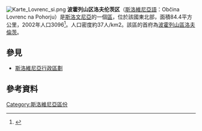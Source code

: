 {{expand|time=2017-02-20T12:31:28+00:00}}
[[File:Karte_Lovrenc_si.png|thumb]]
'''波霍列山区洛夫伦茨区'''（[[斯洛維尼亞語|斯洛維尼亞語]]：Občina Lovrenc na Pohorju）是[[斯洛文尼亞|斯洛文尼亞]]的一個[[斯洛維尼亞行政區劃|區]]，位於該國東北部，面積84.4平方公里，2002年人口3096<ref>{{Cite web |url=http://www.stat.si/popis2002/en/ |title=Statistical Office of the Republic of Slovenia, census of 2002 |access-date=2017-02-20 |archive-date=2016-12-18 |archive-url=https://web.archive.org/web/20161218144633/http://www.stat.si/popis2002/en/ |dead-url=no }}</ref>。人口密度約37人/km2。該區的首府為[[波霍列山區洛夫倫茨|波霍列山區洛夫倫茨]]。

==參見==
*[[斯洛維尼亞行政區劃|斯洛維尼亞行政區劃]]

==參考資料==
{{Reflist}}

{{Slovenia-geo-stub}}
[[Category:斯洛維尼亞區份|Category:斯洛維尼亞區份]]